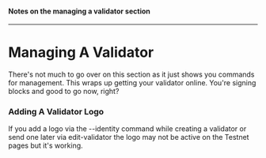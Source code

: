 #### Notes on the managing a validator section
---

# Managing A Validator

There's not much to go over on this section as it just shows you commands for management. This wraps up getting your validator online. You're signing blocks and good to go now, right?

### Adding A Validator Logo

If you add a logo via the --identity command while creating a validator or send one later via edit-validator the logo may not be active on the Testnet pages but it's working.

